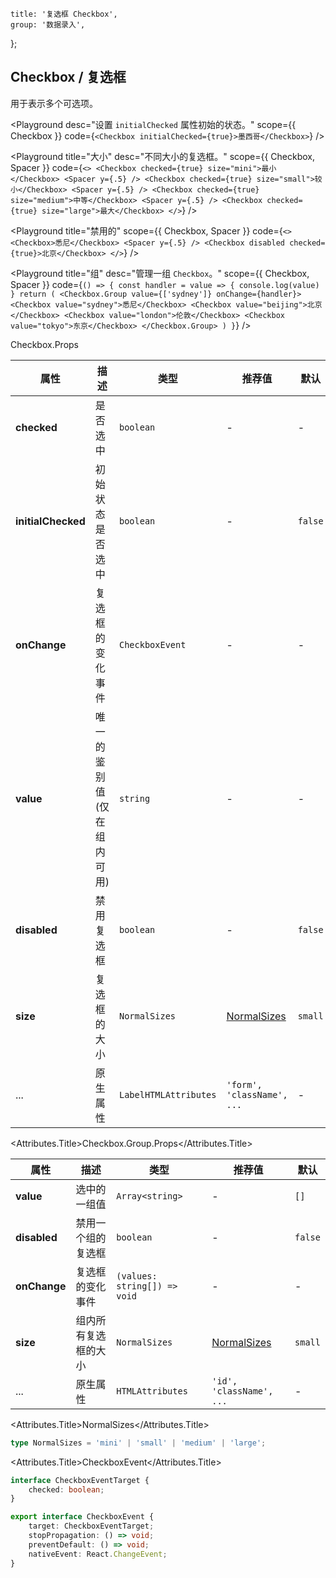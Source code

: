 
	title: '复选框 Checkbox',
	group: '数据录入',
};

## Checkbox / 复选框

用于表示多个可选项。

<Playground
	desc="设置 `initialChecked` 属性初始的状态。"
	scope={{ Checkbox }}
	code={`
  <Checkbox initialChecked={true}>墨西哥</Checkbox>
`}
/>

<Playground
	title="大小"
	desc="不同大小的复选框。"
	scope={{ Checkbox, Spacer }}
	code={`
<>
  <Checkbox checked={true} size="mini">最小</Checkbox>
  <Spacer y={.5} />
  <Checkbox checked={true} size="small">较小</Checkbox>
  <Spacer y={.5} />
  <Checkbox checked={true} size="medium">中等</Checkbox>
  <Spacer y={.5} />
  <Checkbox checked={true} size="large">最大</Checkbox>
</>
`}
/>

<Playground
	title="禁用的"
	scope={{ Checkbox, Spacer }}
	code={`
<>
  <Checkbox>悉尼</Checkbox>
  <Spacer y={.5} />
  <Checkbox disabled checked={true}>北京</Checkbox>
</>
`}
/>

<Playground
	title="组"
	desc="管理一组 `Checkbox`。"
	scope={{ Checkbox, Spacer }}
	code={`
() => {
  const handler = value => {
    console.log(value)
  }
  return (
    <Checkbox.Group value={['sydney']} onChange={handler}>
      <Checkbox value="sydney">悉尼</Checkbox>
      <Checkbox value="beijing">北京</Checkbox>
      <Checkbox value="london">伦敦</Checkbox>
      <Checkbox value="tokyo">东京</Checkbox>
    </Checkbox.Group>
  )
}
`}
/>

<Attributes edit="/pages/zh-cn/components/checkbox.mdx">
<Attributes.Title>Checkbox.Props</Attributes.Title>

| 属性               | 描述                        | 类型                  | 推荐值                      | 默认    |
| ------------------ | --------------------------- | --------------------- | --------------------------- | ------- |
| **checked**        | 是否选中                    | `boolean`             | -                           | -       |
| **initialChecked** | 初始状态是否选中            | `boolean`             | -                           | `false` |
| **onChange**       | 复选框的变化事件            | `CheckboxEvent`       | -                           | -       |
| **value**          | 唯一的鉴别值 (仅在组内可用) | `string`              | -                           | -       |
| **disabled**       | 禁用复选框                  | `boolean`             | -                           | `false` |
| **size**           | 复选框的大小                | `NormalSizes`         | [NormalSizes](#normalsizes) | `small` |
| ...                | 原生属性                    | `LabelHTMLAttributes` | `'form', 'className', ...`  | -       |

<Attributes.Title>Checkbox.Group.Props</Attributes.Title>

| 属性         | 描述                 | 类型                         | 推荐值                      | 默认    |
| ------------ | -------------------- | ---------------------------- | --------------------------- | ------- |
| **value**    | 选中的一组值         | `Array<string>`              | -                           | `[]`    |
| **disabled** | 禁用一个组的复选框   | `boolean`                    | -                           | `false` |
| **onChange** | 复选框的变化事件     | `(values: string[]) => void` | -                           | -       |
| **size**     | 组内所有复选框的大小 | `NormalSizes`                | [NormalSizes](#normalsizes) | `small` |
| ...          | 原生属性             | `HTMLAttributes`             | `'id', 'className', ...`    | -       |

<Attributes.Title>NormalSizes</Attributes.Title>

```ts
type NormalSizes = 'mini' | 'small' | 'medium' | 'large';
```

<Attributes.Title>CheckboxEvent</Attributes.Title>

```ts
interface CheckboxEventTarget {
	checked: boolean;
}

export interface CheckboxEvent {
	target: CheckboxEventTarget;
	stopPropagation: () => void;
	preventDefault: () => void;
	nativeEvent: React.ChangeEvent;
}
```

</Attributes>

